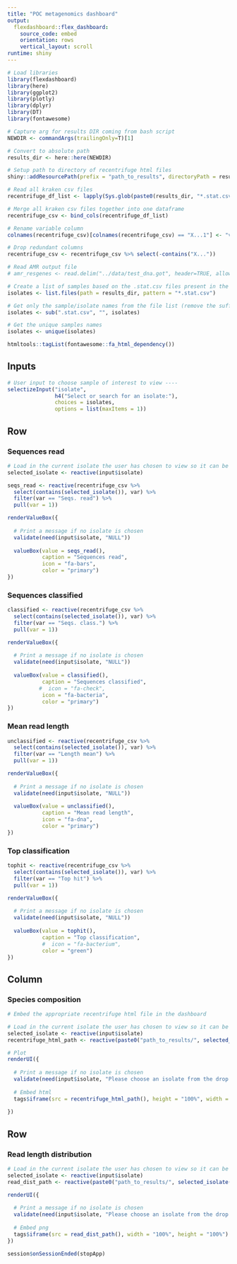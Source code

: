 ```yaml
---
title: "POC metagenomics dashboard"
output: 
  flexdashboard::flex_dashboard:
    source_code: embed
    orientation: rows
    vertical_layout: scroll
runtime: shiny
---
```


```r
# Load libraries
library(flexdashboard)
library(here)
library(ggplot2)
library(plotly)
library(dplyr)
library(DT)
library(fontawesome)

# Capture arg for results DIR coming from bash script
NEWDIR <- commandArgs(trailingOnly=T)[1]

# Convert to absolute path
results_dir <- here::here(NEWDIR)

# Setup path to directory of recentrifuge html files
shiny::addResourcePath(prefix = "path_to_results", directoryPath = results_dir)

# Read all kraken csv files
recentrifuge_df_list <- lapply(Sys.glob(paste0(results_dir, "*.stat.csv")), read.csv)

# Merge all kraken csv files together into one dataframe
recentrifuge_csv <- bind_cols(recentrifuge_df_list)

# Rename variable column
colnames(recentrifuge_csv)[colnames(recentrifuge_csv) == "X...1"] <- "var"

# Drop redundant columns
recentrifuge_csv <- recentrifuge_csv %>% select(-contains("X..."))

# Read AMR output file
# amr_resgenes <- read.delim("../data/test_dna.got", header=TRUE, allowEscapes=FALSE, sep="\t",  quote="", na.strings="", comment.char="")

# Create a list of samples based on the .stat.csv files present in the results directory
isolates <- list.files(path = results_dir, pattern = "*.stat.csv")

# Get only the sample/isolate names from the file list (remove the suffixes)
isolates <- sub(".stat.csv", "", isolates)

# Get the unique samples names
isolates <- unique(isolates)

htmltools::tagList(fontawesome::fa_html_dependency())
```

Inputs {.sidebar}
-----------------------------------------------------------------------

```r
# User input to choose sample of interest to view ----
selectizeInput("isolate",
               h4("Select or search for an isolate:"),
               choices = isolates,
               options = list(maxItems = 1))
```


Row
-------------------------------------

### Sequences read
    
```r
# Load in the current isolate the user has chosen to view so it can be used for "recentrifuge_html_path"
selected_isolate <- reactive(input$isolate)

seqs_read <- reactive(recentrifuge_csv %>%
  select(contains(selected_isolate()), var) %>%
  filter(var == "Seqs. read") %>%
  pull(var = 1))

renderValueBox({
  
  # Print a message if no isolate is chosen
  validate(need(input$isolate, "NULL"))
  
  valueBox(value = seqs_read(),
           caption = "Sequences read",
           icon = "fa-bars",
           color = "primary")
})

```

### Sequences classified
    
```r
classified <- reactive(recentrifuge_csv %>%
  select(contains(selected_isolate()), var) %>%
  filter(var == "Seqs. class.") %>%
  pull(var = 1))

renderValueBox({
  
  # Print a message if no isolate is chosen
  validate(need(input$isolate, "NULL"))
  
  valueBox(value = classified(),
           caption = "Sequences classified",
          #  icon = "fa-check",
           icon = "fa-bacteria",
           color = "primary")
})

```

### Mean read length
    
```r
unclassified <- reactive(recentrifuge_csv %>%
  select(contains(selected_isolate()), var) %>%
  filter(var == "Length mean") %>%
  pull(var = 1))

renderValueBox({
  
  # Print a message if no isolate is chosen
  validate(need(input$isolate, "NULL"))
  
  valueBox(value = unclassified(),
           caption = "Mean read length",
           icon = "fa-dna",
           color = "primary")
})

```

### Top classification
    
```r
tophit <- reactive(recentrifuge_csv %>%
  select(contains(selected_isolate()), var) %>%
  filter(var == "Top hit") %>%
  pull(var = 1))

renderValueBox({
  
  # Print a message if no isolate is chosen
  validate(need(input$isolate, "NULL"))
  
  valueBox(value = tophit(),
           caption = "Top classification",
           #  icon = "fa-bacterium",
           color = "green")
})

```

Column {data-height=800}
-------------------------------------
    
### Species composition
    
```r
# Embed the appropriate recentrifuge html file in the dashboard

# Load in the current isolate the user has chosen to view so it can be used for "recentrifuge_html_path"
selected_isolate <- reactive(input$isolate)
recentrifuge_html_path <- reactive(paste0("path_to_results/", selected_isolate(), ".html"))

# Plot
renderUI({
  
  # Print a message if no isolate is chosen
  validate(need(input$isolate, "Please choose an isolate from the drop down box to create a plot"))
  
  # Embed html
  tags$iframe(src = recentrifuge_html_path(), height = "100%", width = "100%")
  
})
```

Row
-------------------------------------

### Read length distribution
  
```r
# Load in the current isolate the user has chosen to view so it can be used for "recentrifuge_html_path"
selected_isolate <- reactive(input$isolate)
read_dist_path <- reactive(paste0("path_to_results/", selected_isolate(), "_read_length_distrabution_plot.png"))

renderUI({
  
  # Print a message if no isolate is chosen
  validate(need(input$isolate, "Please choose an isolate from the drop down box to create a plot"))
  
  # Embed png
  tags$iframe(src = read_dist_path(), width = "100%", height = "100%")
})
```

```r
session$onSessionEnded(stopApp)
```
